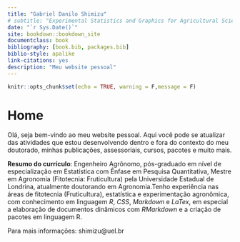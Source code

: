 ```yaml
--- 
title: "Gabriel Danilo Shimizu"
# subtitle: "Experimental Statistics and Graphics for Agricultural Sciences"
date: "`r Sys.Date()`"
site: bookdown::bookdown_site
documentclass: book
bibliography: [book.bib, packages.bib]
biblio-style: apalike
link-citations: yes
description: "Meu website pessoal"
---
```


```r
knitr::opts_chunk$set(echo = TRUE, warning = F,message = F)
```

# Home


<div class="alert alert-info">
Olá, seja bem-vindo ao meu website pessoal. Aqui você pode se atualizar das atividades que estou desenvolvendo dentro e fora do contexto do meu doutorado, minhas publicações, assessoriais, cursos, pacotes e muito mais. 
</div>

<div class="alert alert-info">
**Resumo do currículo**: Engenheiro Agrônomo, pós-graduado em nível de especialização em Estatística com Ênfase em Pesquisa Quantitativa, Mestre em Agronomia (Fitotecnia: Fruticultura) pela Universidade Estadual de Londrina, atualmente doutorando em Agronomia.Tenho experiência nas áreas de fitotecnia (Fruticultura), estatística e experimentação agronômica, com conhecimento em linguagem <i>R</i>, <i>CSS</i>, <i>Markdown</i> e <i>LaTex</i>, em especial a elaboração de documentos dinâmicos com <i>RMarkdown</i> e a criação de pacotes em linguagem R. 

</div>

Para mais informações: shimizu@uel.br
